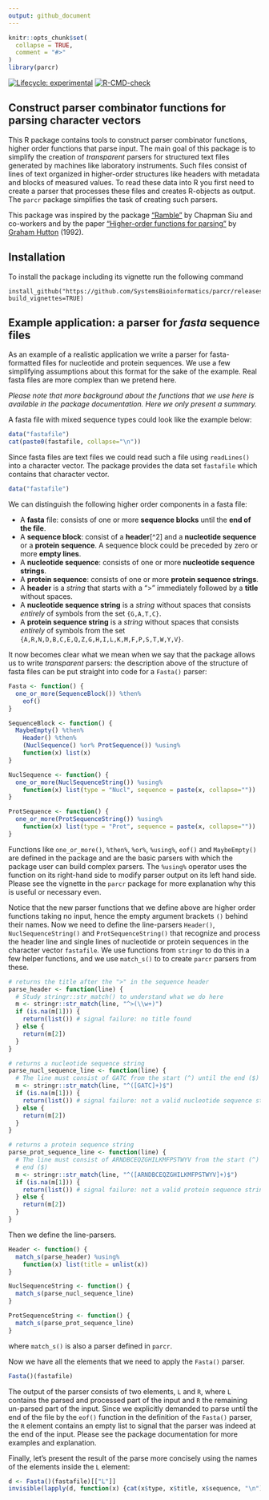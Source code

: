 ```yaml
---
output: github_document
---
```


<!-- README.md is generated from README.Rmd. Edit README.Rmd -->

```r
knitr::opts_chunk$set(
  collapse = TRUE,
  comment = "#>"
)
library(parcr)
```

<!-- badges: start -->
[![Lifecycle: experimental](https://img.shields.io/badge/lifecycle-experimental-orange.svg)](https://lifecycle.r-lib.org/articles/stages.html#experimental)
[![R-CMD-check](https://github.com/SystemsBioinformatics/parcr/actions/workflows/R-CMD-check.yaml/badge.svg)](https://github.com/SystemsBioinformatics/parcr/actions/workflows/R-CMD-check.yaml)
<!-- badges: end -->

## Construct parser combinator functions for parsing character vectors

This R package contains tools to construct parser combinator functions, higher 
order functions that parse input. The main goal of this package is to simplify
the creation of *transparent* parsers for structured text files generated by 
machines like laboratory instruments. Such files consist of lines of text 
organized in higher-order structures like headers with metadata and blocks of 
measured values. To read these data into R you first need to create a parser
that processes these files and creates R-objects as output. The `parcr` package
simplifies the task of creating such parsers.

This package was inspired by the package 
["Ramble"](https://github.com/chappers/Ramble) by Chapman Siu and co-workers 
and by the paper
["Higher-order functions for parsing"](https://doi.org/10.1017/S0956796800000411) 
by [Graham Hutton](https://orcid.org/0000-0001-9584-5150) (1992).

## Installation

To install the package including its vignette run the following command

```
install_github("https://github.com/SystemsBioinformatics/parcr/releases/latest", build_vignettes=TRUE)
```

## Example application: a parser for *fasta* sequence files

As an example of a realistic application we write a parser for 
fasta-formatted files for nucleotide and protein sequences. We use a few 
simplifying assumptions about this format for the sake of the example. Real 
fasta files are more complex than we pretend here.

*Please note that more background about the functions that we use here is 
available in the package documentation. Here we only present a summary.*

A fasta file with mixed sequence types could look like the example below:

```r
data("fastafile")
cat(paste0(fastafile, collapse="\n"))
```

Since fasta files are text files we could read such a file using `readLines()`
into a character vector. The package provides the data set `fastafile` which 
contains that character vector.

```r
data("fastafile")
```

We can distinguish the following higher order components in a fasta file:
 
- A **fasta** file: consists of one or more **sequence blocks** until the 
  **end of the file**.
- A **sequence block**: consist of a **header**[^2] and a 
  **nucleotide sequence** or a **protein sequence**. A sequence block could be
  preceded by zero or more **empty lines**.
- A **nucleotide sequence**: consists of one or more 
  **nucleotide sequence strings**.
- A **protein sequence**: consists of one or more 
  **protein sequence strings**.
- A **header** is a *string* that starts with a ">" immediately followed by
  a **title** without spaces.
- A **nucleotide sequence string** is a *string* without spaces that consists
  *entirely* of symbols from the set `{G,A,T,C}`.
- A **protein sequence string** is a *string* without spaces that consists
  *entirely* of symbols from the set `{A,R,N,D,B,C,E,Q,Z,G,H,I,L,K,M,F,P,S,T,W,Y,V}`.

It now becomes clear what we mean when we say that the package allows us
to write *transparent* parsers: the description above of the structure of fasta
files can be put straight into code for a `Fasta()` parser:

```r
Fasta <- function() {
  one_or_more(SequenceBlock()) %then%
    eof()
}

SequenceBlock <- function() {
  MaybeEmpty() %then% 
    Header() %then% 
    (NuclSequence() %or% ProtSequence()) %using%
    function(x) list(x)
}

NuclSequence <- function() {
  one_or_more(NuclSequenceString()) %using% 
    function(x) list(type = "Nucl", sequence = paste(x, collapse=""))
}

ProtSequence <- function() {
  one_or_more(ProtSequenceString()) %using% 
    function(x) list(type = "Prot", sequence = paste(x, collapse=""))
}
```

Functions like `one_or_more()`, `%then%`, `%or%`, `%using%`, `eof()` and
`MaybeEmpty()` are defined in the package and are the basic parsers with
which the package user can build complex parsers. The `%using%` operator uses
the function on its right-hand side to modify parser output on its left hand 
side. Please see the vignette in the `parcr` package for more explanation why
this is useful or necessary even.

Notice that the new parser functions that we define above are higher order 
functions taking no input, hence the empty argument brackets `()` behind their
names. Now we need to define the line-parsers `Header()`, `NuclSequenceString()`
and `ProtSequenceString()` that recognize and process the header line and 
single lines of nucleotide or protein sequences in the character vector 
`fastafile`. We use functions from `stringr` to do this in a few helper 
functions, and we use `match_s()` to to create `parcr` parsers from these.

```r
# returns the title after the ">" in the sequence header
parse_header <- function(line) {
  # Study stringr::str_match() to understand what we do here
  m <- stringr::str_match(line, "^>(\\w+)")
  if (is.na(m[1])) {
    return(list()) # signal failure: no title found
  } else {
    return(m[2])
  }
}

# returns a nucleotide sequence string
parse_nucl_sequence_line <- function(line) {
  # The line must consist of GATC from the start (^) until the end ($)
  m <- stringr::str_match(line, "^([GATC]+)$")
  if (is.na(m[1])) {
    return(list()) # signal failure: not a valid nucleotide sequence string
  } else {
    return(m[2])
  }
}

# returns a protein sequence string
parse_prot_sequence_line <- function(line) {
  # The line must consist of ARNDBCEQZGHILKMFPSTWYV from the start (^) until the
  # end ($)
  m <- stringr::str_match(line, "^([ARNDBCEQZGHILKMFPSTWYV]+)$")
  if (is.na(m[1])) {
    return(list()) # signal failure: not a valid protein sequence string
  } else {
    return(m[2])
  }
}
```

Then we define the line-parsers.

```r
Header <- function() {
  match_s(parse_header) %using% 
    function(x) list(title = unlist(x))
}

NuclSequenceString <- function() {
  match_s(parse_nucl_sequence_line)
}

ProtSequenceString <- function() {
  match_s(parse_prot_sequence_line)
}
```

where `match_s()` is also a parser defined in `parcr`.

Now we have all the elements that we need to apply the `Fasta()` parser.

```r
Fasta()(fastafile)
```

The output of the parser consists of two elements, `L` and `R`, where `L` 
contains the parsed and processed part of the input and `R` the remaining 
un-parsed part of the input. Since we explicitly demanded to parse until the 
end of the file by the `eof()` function in the definition of the `Fasta()` 
parser, the `R` element contains an empty list to signal that the parser was
indeed at the end of the input. Please see the package documentation for more
examples and explanation.

Finally, let's present the result of the parse more concisely using the names 
of the elements inside the `L` element:

```r
d <- Fasta()(fastafile)[["L"]]
invisible(lapply(d, function(x) {cat(x$type, x$title, x$sequence, "\n")}))
```

